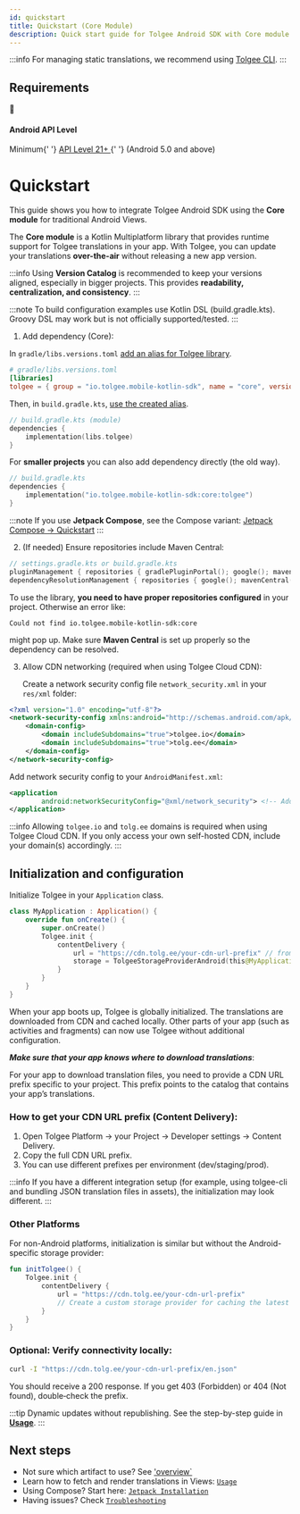 ```yaml
---
id: quickstart
title: Quickstart (Core Module)
description: Quick start guide for Tolgee Android SDK with Core module (traditional Android Views)
---
```


:::info
For managing static translations, we recommend using [Tolgee CLI](https://github.com/tolgee/tolgee-cli).
:::

## Requirements

<div className="grid grid-cols-1 gap-4 my-6">
  <div className="border border-gray-200 dark:border-gray-700 rounded-lg p-4 bg-blue-50 dark:bg-blue-900/20">
    <div className="flex items-center gap-3">
      <span className="text-2xl">📱</span>
      <div>
        <h4 className="text-lg font-semibold mb-1 text-blue-800 dark:text-blue-200">
          Android API Level
        </h4>
        <p className="text-sm text-blue-700 dark:text-blue-300 mb-0">
          Minimum{' '}
          <a
            href="https://developer.android.com/guide/topics/manifest/uses-sdk-element#ApiLevels"
            className="text-blue-600 dark:text-blue-400 hover:underline"
          >
            API Level 21+
          </a>{' '}
          (Android 5.0 and above)
        </p>
      </div>
    </div>
  </div>
</div>

# Quickstart

This guide shows you how to integrate Tolgee Android SDK using the **Core module** for traditional Android Views.

The **Core module** is a Kotlin Multiplatform library that provides runtime support for Tolgee translations in your app. With Tolgee, you can update your translations **over-the-air** without releasing a new app version.

:::info
Using **Version Catalog** is recommended to keep your versions aligned, especially in bigger projects. This provides **readability, centralization, and consistency**.
:::

:::note
To build configuration examples use Kotlin DSL (build.gradle.kts). Groovy DSL may work but is not officially supported/tested.
:::

1. Add dependency (Core):

In `gradle/libs.versions.toml` <u>add an alias for Tolgee library</u>.

```toml
# gradle/libs.versions.toml
[libraries]
tolgee = { group = "io.tolgee.mobile-kotlin-sdk", name = "core", version.ref = "tolgee" }
```

Then, in `build.gradle.kts`, <u>use the created alias</u>.

```kotlin
// build.gradle.kts (module)
dependencies {
    implementation(libs.tolgee)
}
```

For **smaller projects** you can also add dependency directly (the old way).

```kotlin
// build.gradle.kts
dependencies {
    implementation("io.tolgee.mobile-kotlin-sdk:core:tolgee")
}
```

:::note
If you use **Jetpack Compose**, see the Compose variant: [Jetpack Compose -> Quickstart](/android-sdk/jetpack/installation)
:::

2. (If needed) Ensure repositories include Maven Central:

```kotlin
// settings.gradle.kts or build.gradle.kts
pluginManagement { repositories { gradlePluginPortal(); google(); mavenCentral() } }
dependencyResolutionManagement { repositories { google(); mavenCentral() } }
```

To use the library, **you need to have proper repositories configured** in your project.
Otherwise an error like:

```text
Could not find io.tolgee.mobile-kotlin-sdk:core
```

might pop up.
Make sure **Maven Central** is set up properly so the dependency can be resolved.

3. Allow CDN networking (required when using Tolgee Cloud CDN):

   Create a network security config file `network_security.xml` in your `res/xml` folder:

```xml
<?xml version="1.0" encoding="utf-8"?>
<network-security-config xmlns:android="http://schemas.android.com/apk/res/android">
    <domain-config>
        <domain includeSubdomains="true">tolgee.io</domain>
        <domain includeSubdomains="true">tolg.ee</domain>
    </domain-config>
</network-security-config>
```

Add network security config to your `AndroidManifest.xml`:

```xml
<application
        android:networkSecurityConfig="@xml/network_security"> <!-- Add this line to your existing application tag -->
</application>
```

:::info
Allowing `tolgee.io` and `tolg.ee` domains is required when using Tolgee Cloud CDN. If you only access your own self-hosted CDN, include your domain(s) accordingly.
:::

## Initialization and configuration

Initialize Tolgee in your `Application` class.

```kotlin
class MyApplication : Application() {
    override fun onCreate() {
        super.onCreate()
        Tolgee.init {
            contentDelivery {
                url = "https://cdn.tolg.ee/your-cdn-url-prefix" // from Tolgee Platform → Content Delivery
                storage = TolgeeStorageProviderAndroid(this@MyApplication, BuildConfig.VERSION_CODE) // cache invalidates on app update
            }
        }
    }
}
```

When your app boots up, Tolgee is globally initialized. The translations are downloaded from CDN and cached locally. Other parts of your app (such as activities and fragments) can now use Tolgee without additional configuration.

**_Make sure that your app knows where to download translations_**:

For your app to download translation files, you need to provide a CDN URL prefix specific to your project. This prefix points to the catalog that contains your app’s translations.

### How to get your CDN URL prefix (Content Delivery):

1. Open Tolgee Platform → your Project → Developer settings → Content Delivery.
2. Copy the full CDN URL prefix.
3. You can use different prefixes per environment (dev/staging/prod).

:::info
If you have a different integration setup (for example, using tolgee-cli and bundling JSON translation files in assets), the initialization may look different.
:::

### Other Platforms

For non-Android platforms, initialization is similar but without the Android-specific storage provider:

```kotlin
fun initTolgee() {
    Tolgee.init {
        contentDelivery {
            url = "https://cdn.tolg.ee/your-cdn-url-prefix"
            // Create a custom storage provider for caching the latest translations from CDN if needed
        }
    }
}
```

### **Optional**: Verify connectivity locally:

```bash
curl -I "https://cdn.tolg.ee/your-cdn-url-prefix/en.json"
```

You should receive a 200 response.
If you get 403 (Forbidden) or 404 (Not found), double‑check the prefix.

:::tip
Dynamic updates without republishing. See the step-by-step guide in [**Usage**](./usage.mdx).
:::

## Next steps

- Not sure which artifact to use? See ['overview`](./about.mdx)
- Learn how to fetch and render translations in Views: [`Usage`](./usage.mdx)
- Using Compose? Start here: [`Jetpack Installation`](./jetpack/installation.mdx)
- Having issues? Check [`Troubleshooting`](./troubleshooting.mdx)
